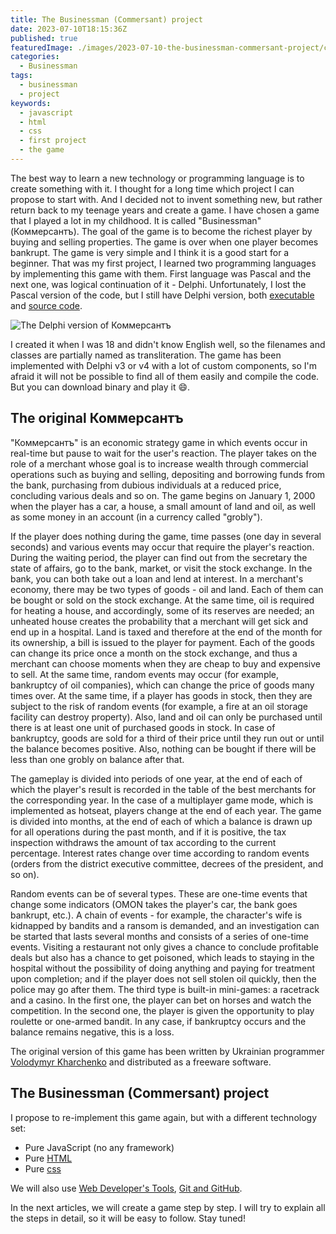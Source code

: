 ```yaml
---
title: The Businessman (Commersant) project
date: 2023-07-10T18:15:36Z
published: true
featuredImage: ./images/2023-07-10-the-businessman-commersant-project/cover.jpg
categories:
  - Businessman
tags:
  - businessman
  - project
keywords:
  - javascript
  - html
  - css
  - first project
  - the game
---
```


The best way to learn a new technology or programming language is to create something with it. I thought for a long time which project I can propose to start with. And I decided not to invent something new, but rather return back to my teenage years and create a game. I have chosen a game that I played a lot in my childhood. It is called "Businessman" (Коммерсантъ). The goal of the game is to become the richest player by buying and selling properties. The game is over when one player becomes bankrupt. The game is very simple and I think it is a good start for a beginner. That was my first project, I learned two programming languages by implementing this game with them. First language was Pascal and the next one, was logical continuation of it - Delphi. Unfortunately, I lost the Pascal version of the code, but I still have Delphi version, both [executable](https://github.com/smykhailov/businessman/releases/download/v1.0/Bussinessman.exe) and [source code](https://github.com/smykhailov/businessman).

![The Delphi version of Коммерсантъ](./images/2023-07-10-the-businessman-commersant-project/delphi.jpg)

I created it when I was 18 and didn't know English well, so the filenames and classes are partially named as transliteration. The game has been implemented with Delphi v3 or v4 with a lot of custom components, so I'm afraid it will not be possible to find all of them easily and compile the code. But you can download binary and play it 😄.

## The original Коммерсантъ

"Коммерсантъ" is an economic strategy game in which events occur in real-time but pause to wait for the user's reaction. The player takes on the role of a merchant whose goal is to increase wealth through commercial operations such as buying and selling, depositing and borrowing funds from the bank, purchasing from dubious individuals at a reduced price, concluding various deals and so on. The game begins on January 1, 2000 when the player has a car, a house, a small amount of land and oil, as well as some money in an account (in a currency called "grobly").

If the player does nothing during the game, time passes (one day in several seconds) and various events may occur that require the player's reaction. During the waiting period, the player can find out from the secretary the state of affairs, go to the bank, market, or visit the stock exchange. In the bank, you can both take out a loan and lend at interest. In a merchant's economy, there may be two types of goods - oil and land. Each of them can be bought or sold on the stock exchange. At the same time, oil is required for heating a house, and accordingly, some of its reserves are needed; an unheated house creates the probability that a merchant will get sick and end up in a hospital. Land is taxed and therefore at the end of the month for its ownership, a bill is issued to the player for payment. Each of the goods can change its price once a month on the stock exchange, and thus a merchant can choose moments when they are cheap to buy and expensive to sell. At the same time, random events may occur (for example, bankruptcy of oil companies), which can change the price of goods many times over. At the same time, if a player has goods in stock, then they are subject to the risk of random events (for example, a fire at an oil storage facility can destroy property). Also, land and oil can only be purchased until there is at least one unit of purchased goods in stock. In case of bankruptcy, goods are sold for a third of their price until they run out or until the balance becomes positive. Also, nothing can be bought if there will be less than one grobly on balance after that.

The gameplay is divided into periods of one year, at the end of each of which the player's result is recorded in the table of the best merchants for the corresponding year. In the case of a multiplayer game mode, which is implemented as hotseat, players change at the end of each year. The game is divided into months, at the end of each of which a balance is drawn up for all operations during the past month, and if it is positive, the tax inspection withdraws the amount of tax according to the current percentage. Interest rates change over time according to random events (orders from the district executive committee, decrees of the president, and so on).

Random events can be of several types. These are one-time events that change some indicators (OMON takes the player's car, the bank goes bankrupt, etc.). A chain of events - for example, the character's wife is kidnapped by bandits and a ransom is demanded, and an investigation can be started that lasts several months and consists of a series of one-time events. Visiting a restaurant not only gives a chance to conclude profitable deals but also has a chance to get poisoned, which leads to staying in the hospital without the possibility of doing anything and paying for treatment upon completion; and if the player does not sell stolen oil quickly, then the police may go after them. The third type is built-in mini-games: a racetrack and a casino. In the first one, the player can bet on horses and watch the competition. In the second one, the player is given the opportunity to play roulette or one-armed bandit. In any case, if bankruptcy occurs and the balance remains negative, this is a loss.

The original version of this game has been written by Ukrainian programmer [Volodymyr Kharchenko](https://uk.wikipedia.org/wiki/Харченко_Володимир_Анатолійович) and distributed as a freeware software.

## The Businessman (Commersant) project

I propose to re-implement this game again, but with a different technology set:

- Pure JavaScript (no any framework)
- Pure [HTML](/articles/html-minimum-required-knowledge)
- Pure [css](/articles/css-minimum-required-knowledge)

We will also use [Web Developer's Tools](/articles/web-dev-tools/), [Git and GitHub](/articles/git-and-github-minimum-required-knowledge/).

In the next articles, we will create a game step by step. I will try to explain all the steps in detail, so it will be easy to follow. Stay tuned!

